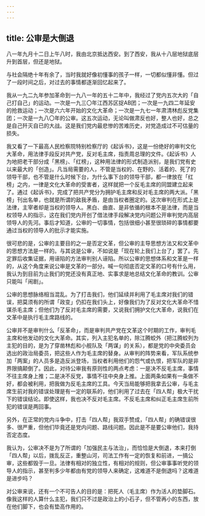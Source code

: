 ```yaml
---
---
---
```

title: 公审是大倒退
---




八一年九月十二日上午八时，我由北京抵达西安。到了西安，我从十八层地狱底层升到首层，但还是地狱。

与社会隔绝十年有余了，当时我就好像初懂事的孩子一样，一切都似懂非懂。但过了一段时间之后，对过去的事情都逐渐回忆起来了。

我从一九二九年参加革命到一九八一年的五十二年中，我经过了党内五次大的「自己打自己」的运动。一次是一九三〇年江西苏区捉AB团；一次是一九四二年延安的抢救运动；一次是六六年开始的文化大革命；一次是一九七一年肃清林彪反党集团；一次是一九八〇年的公审。这五次运动，无论叫做肃反也好，整人也好，总之是自己歼灭自已的大战。这是我们党内最悲惨的苦难历史，对党造成过不可估量的损失。

我又看了一下最高人民检察院特别检察厅的《起诉书》，这是一份绝好的审判文化大革命，用法律手段反对共产党，反对毛主席，指责周总理的文件。《起诉书》人为地把老干部分成「黑榜」、「红榜」，这种用法律的形式制造派别，是我们党有史以来最大的「创造」。凡当局需要的人，不管是当权的、在野的、活着的、死了的领导干部，也不管是什么时候下台，为什么事下台的领导干部，都一律放在「红榜」之内，一律是文化大革命的受害者，这样就把一个反毛主席的同盟建立起来了。通过《起诉书》，完成了把共产党分为拥护毛主席和反对毛主席的两大派。「黑榜」刊出名单，也就是所谓的敌我矛盾，是由当权者圈定的。这次审判在形式上是法律，主宰者却是当权的领导人。黑白、曲直、是非依循的根本不是法律，而是当权领导人的指示，这在我们党内开创了借法律手段解决党内问题公开审判党内高层领导人的先河。事后才知道，公审的一切事情，包括很细小甚至很琐碎的事情都要通过当权的领导人的批示才能实施。

很可悲的是，公审的主要目的之一是否定文革，但公审的主导思想方法又和文革中的思想方法是一样的。与其说是公审，不如说是「现在轮上我们上台了」罢了。先定罪后收集证据，用诬陷的方法审判别人诬陷。所以公审的思想体系和文革是一样的，从这个角度来说公审是文革的一部分。喊一句彻底否定文革的口号有什么用，我认为到目前为止我们的党还没有真正地、实事求是地总结文化革命的教训。公审只能叫「闹剧」。

公审的思想脉络相当混乱。为了打击我们，他们延续并利用了毛主席对我们的错误，把莫须有的所谓「政变」仍扣在我们头上，好像我们为了反对文化大革命不惜谋杀毛主席；但他们为了反对毛主席的需要，又说我们拥护文化大革命，说我们在文革中是执行毛主席路线的。

公审并不是审判什么「反革命」，而是审判共产党在文革这个时期的工作，审判毛主席和他发动的文化大革命。其实，列入主犯名单的，除江腾蛟外（把江腾蛟列为主犯的目的，是为了穿凿林彪和小舰队及「两谋」的关系），都是党的中央委员会选出的政治局委员，把这些人作为毛主席的替身。从审判的阵势来看，军队系统参加「两案」的人员多是造反派登场，当权者利用他们的怨气或仇恨，把军队的是非界限搞颠倒了。因此，对待公审我有原则性的两点考虑：一是决不反毛主席，事情不往主席身上推；二是决不反党，事情不往中央身上推。上面两条如果有一条做不好，都会被利用，把我做为反毛主席的工具。今天当局能够把我拿去公审，与毛主席生前对我的错误处理是有一定的联系的，他们利用了过去在「四人帮」极大干扰下的错误结论。即使这样，我也决不反对毛主席。不反毛主席和纠正毛主席生前所犯的错误是两回事。

另外，在正常的党内斗争中，打击「四人帮」我双手赞成，「四人帮」的确错误很多、很严重，但他们毕竟还是党内问题、路线问题。因此是不是要公审他们，我持否定态度。

我认为，公审决不是为了所谓的「加强民主与法治」，而恰恰是大倒退，本来打倒「四人帮」以后，拨乱反正，重整山河，司法工作有一定的恢复和前进，一搞公审，这些都毁于一旦。法律有相对的独立性，有相对的规则，但公审事事听党的领导人的指示，甚至判多少年都由有党的领导人来确定，这难道不是倒退吗？这难道是进步吗？

对公审来说，还有一个不可告人的目的是：把死人（毛主席）作为活人的垫脚石。像我这样的人算什么主犯，我们只不过是政治上的小石子，但不管再小的东西，放在他们脚下，也会有垫高作用的。